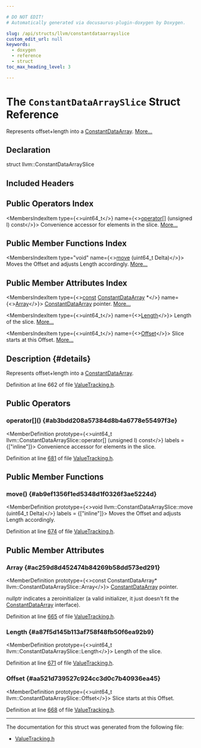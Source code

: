 ```yaml
---

# DO NOT EDIT!
# Automatically generated via docusaurus-plugin-doxygen by Doxygen.

slug: /api/structs/llvm/constantdataarrayslice
custom_edit_url: null
keywords:
  - doxygen
  - reference
  - struct
toc_max_heading_level: 3

---
```





# The `ConstantDataArraySlice` Struct Reference

<DoxygenPage pluginConfig={pluginConfig}>

Represents offset+length into a <a href="/docs/api/classes/llvm/constantdataarray">ConstantDataArray</a>. <a href="#details">More...</a>

## Declaration

<CodeBlock>struct llvm::ConstantDataArraySlice</CodeBlock>

## Included Headers

<IncludesList>
<IncludesListItem
  filePath="llvm/Analysis/ValueTracking.h"
  permalink="/docs/api/files/include/include/llvm/include/llvm/analysis/valuetracking-h"
  isLocal="true" />
</IncludesList>

## Public Operators Index

<MembersIndex>

<MembersIndexItem
  type={<>uint64&#95;t</>}
  name={<><a href="#ab3bdd208a57384d8b4a6778e55497f3e">operator&#91;&#93;</a> (unsigned I) const</>}>
Convenience accessor for elements in the slice. <a href="#ab3bdd208a57384d8b4a6778e55497f3e">More...</a>
</MembersIndexItem>

</MembersIndex>

## Public Member Functions Index

<MembersIndex>

<MembersIndexItem
  type="void"
  name={<><a href="#ab9ef1356f1ed5348d1f0326f3ae5224d">move</a> (uint64&#95;t Delta)</>}>
Moves the Offset and adjusts Length accordingly. <a href="#ab9ef1356f1ed5348d1f0326f3ae5224d">More...</a>
</MembersIndexItem>

</MembersIndex>

## Public Member Attributes Index

<MembersIndex>

<MembersIndexItem
  type={<><a href="/docs/api/files/lib/lib/target/lib/target/aarch64/aarch64promoteconstant-cpp/#a90f8350fecae261c25be85d38b451bff">const</a> <a href="/docs/api/classes/llvm/constantdataarray">ConstantDataArray</a> &#42;</>}
  name={<><a href="#ac259d8d452474b84269b58dd573ed291">Array</a></>}>
<a href="/docs/api/classes/llvm/constantdataarray">ConstantDataArray</a> pointer. <a href="#ac259d8d452474b84269b58dd573ed291">More...</a>
</MembersIndexItem>

<MembersIndexItem
  type={<>uint64&#95;t</>}
  name={<><a href="#a87f5d145b113af758f48fb50f6ea92b9">Length</a></>}>
Length of the slice. <a href="#a87f5d145b113af758f48fb50f6ea92b9">More...</a>
</MembersIndexItem>

<MembersIndexItem
  type={<>uint64&#95;t</>}
  name={<><a href="#aa521d739527c924cc3d0c7b40936ea45">Offset</a></>}>
Slice starts at this Offset. <a href="#aa521d739527c924cc3d0c7b40936ea45">More...</a>
</MembersIndexItem>

</MembersIndex>

## Description {#details}

Represents offset+length into a <a href="/docs/api/classes/llvm/constantdataarray">ConstantDataArray</a>.

Definition at line 662 of file <a href="/docs/api/files/include/include/llvm/include/llvm/analysis/valuetracking-h">ValueTracking.h</a>.

<SectionDefinition>

## Public Operators

### operator&#91;&#93;() {#ab3bdd208a57384d8b4a6778e55497f3e}

<MemberDefinition
  prototype={<>uint64&#95;t llvm::ConstantDataArraySlice::operator&#91;&#93; (unsigned I) const</>}
  labels = {["inline"]}>
Convenience accessor for elements in the slice.

Definition at line <a href="/docs/api/files/include/include/llvm/include/llvm/analysis/valuetracking-h/#l00681">681</a> of file <a href="/docs/api/files/include/include/llvm/include/llvm/analysis/valuetracking-h">ValueTracking.h</a>.
</MemberDefinition>

</SectionDefinition>

<SectionDefinition>

## Public Member Functions

### move() {#ab9ef1356f1ed5348d1f0326f3ae5224d}

<MemberDefinition
  prototype={<>void llvm::ConstantDataArraySlice::move (uint64&#95;t Delta)</>}
  labels = {["inline"]}>
Moves the Offset and adjusts Length accordingly.

Definition at line <a href="/docs/api/files/include/include/llvm/include/llvm/analysis/valuetracking-h/#l00674">674</a> of file <a href="/docs/api/files/include/include/llvm/include/llvm/analysis/valuetracking-h">ValueTracking.h</a>.
</MemberDefinition>

</SectionDefinition>

<SectionDefinition>

## Public Member Attributes

### Array {#ac259d8d452474b84269b58dd573ed291}

<MemberDefinition
  prototype={<>const ConstantDataArray&#42; llvm::ConstantDataArraySlice::Array</>}>
<a href="/docs/api/classes/llvm/constantdataarray">ConstantDataArray</a> pointer.

nullptr indicates a zeroinitializer (a valid initializer, it just doesn&#39;t fit the <a href="/docs/api/classes/llvm/constantdataarray">ConstantDataArray</a> interface).

Definition at line <a href="/docs/api/files/include/include/llvm/include/llvm/analysis/valuetracking-h/#l00665">665</a> of file <a href="/docs/api/files/include/include/llvm/include/llvm/analysis/valuetracking-h">ValueTracking.h</a>.
</MemberDefinition>

### Length {#a87f5d145b113af758f48fb50f6ea92b9}

<MemberDefinition
  prototype={<>uint64&#95;t llvm::ConstantDataArraySlice::Length</>}>
Length of the slice.

Definition at line <a href="/docs/api/files/include/include/llvm/include/llvm/analysis/valuetracking-h/#l00671">671</a> of file <a href="/docs/api/files/include/include/llvm/include/llvm/analysis/valuetracking-h">ValueTracking.h</a>.
</MemberDefinition>

### Offset {#aa521d739527c924cc3d0c7b40936ea45}

<MemberDefinition
  prototype={<>uint64&#95;t llvm::ConstantDataArraySlice::Offset</>}>
Slice starts at this Offset.

Definition at line <a href="/docs/api/files/include/include/llvm/include/llvm/analysis/valuetracking-h/#l00668">668</a> of file <a href="/docs/api/files/include/include/llvm/include/llvm/analysis/valuetracking-h">ValueTracking.h</a>.
</MemberDefinition>

</SectionDefinition>

<hr/>

The documentation for this struct was generated from the following file:

<ul>
<li><a href="/docs/api/files/include/include/llvm/include/llvm/analysis/valuetracking-h">ValueTracking.h</a></li>
</ul>

</DoxygenPage>
